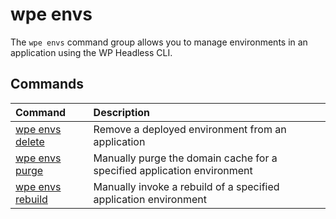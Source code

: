 # wpe envs

The `wpe envs` command group allows you to manage environments in an application using the WP Headless CLI.

## Commands

| Command                            | Description                                                             |
| :--------------------------------- | :---------------------------------------------------------------------- |
| [wpe envs delete](./envs/delete)   | Remove a deployed environment from an application                       |
| [wpe envs purge](./envs/purge)     | Manually purge the domain cache for a specified application environment |
| [wpe envs rebuild](./envs/rebuild) | Manually invoke a rebuild of a specified application environment        |
